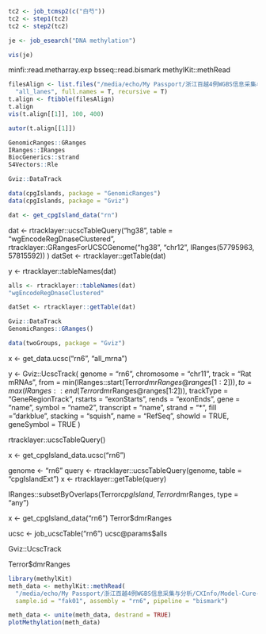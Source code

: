 

```r
tc2 <- job_tcmsp2(c("白芍"))
tc2 <- step1(tc2)
tc2 <- step2(tc2)
```

```r
je <- job_esearch("DNA methylation")

vis(je)

```

minfi::read.metharray.exp
bsseq::read.bismark
methylKit::methRead

```r
filesAlign <- list.files("/media/echo/My Passport/浙江百越4例WGBS信息采集与分析/Alignment",
  "all_lanes", full.names = T, recursive = T)
t.align <- ftibble(filesAlign)
t.align
vis(t.align[[1]], 100, 400)
```

```r
autor(t.align[[1]])
```

```r
GenomicRanges::GRanges
IRanges::IRanges
BiocGenerics::strand
S4Vectors::Rle

Gviz::DataTrack

data(cpgIslands, package = "GenomicRanges")
data(cpgIslands, package = "Gviz")

dat <- get_cpgIsland_data("rn")
```

dat <- rtracklayer::ucscTableQuery("hg38", table = "wgEncodeRegDnaseClustered",
  rtracklayer::GRangesForUCSCGenome("hg38", "chr12", IRanges(57795963, 57815592))
)
datSet <- rtracklayer::getTable(dat)

y <- rtracklayer::tableNames(dat)

```r

alls <- rtracklayer::tableNames(dat)
"wgEncodeRegDnaseClustered"

datSet <- rtracklayer::getTable(dat)

Gviz::DataTrack
GenomicRanges::GRanges()

data(twoGroups, package = "Gviz")
```

x <- get_data.ucsc("rn6", "all_mrna")

y <- Gviz::UcscTrack(
  genome = "rn6", chromosome = "chr11", track = "Rat mRNAs",
  from = min(IRanges::start(Terror$dmrRanges@ranges[1:2])),
  to = max(IRanges::end(Terror$dmrRanges@ranges[1:2])), trackType = "GeneRegionTrack",
  rstarts = "exonStarts", rends = "exonEnds", gene = "name",
  symbol = "name2", transcript = "name", strand = "*",
  fill = "darkblue", stacking = "squish", name = "RefSeq",
  showId = TRUE, geneSymbol = TRUE
)

rtracklayer::ucscTableQuery()

x <- get_cpgIsland_data.ucsc("rn6")

genome <- "rn6"
query <- rtracklayer::ucscTableQuery(genome, table = "cpgIslandExt")
x <- rtracklayer::getTable(query)

IRanges::subsetByOverlaps(Terror$cpgIsland, Terror$dmrRanges, type = "any")

x <- get_cpgIsland_data("rn6")
Terror$dmrRanges

ucsc <- job_ucscTable("rn6")
ucsc@params$alls

Gviz::UcscTrack

Terror$dmrRanges

```r
library(methylKit)
meth_data <- methylKit::methRead(
  "/media/echo/My Passport/浙江百越4例WGBS信息采集与分析/CXInfo/Model-Cure-2/Model-Cure-2.chrfak01.CX_report.txt.gz",
  sample.id = "fak01", assembly = "rn6", pipeline = "bismark")

meth_data <- unite(meth_data, destrand = TRUE)
plotMethylation(meth_data)
```
